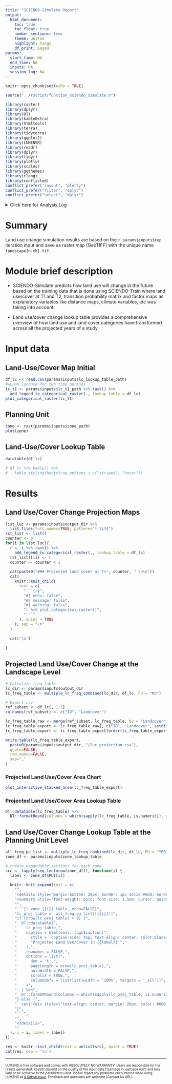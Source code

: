 ```yaml
---
title: "SCIENDO-Simulate Report"
output: 
  html_document:
    toc: true
    toc_float: true
    number_sections: true
    theme: united
    highlight: tango
    df_print: paged
params:
  start_time: NA
  end_time: NA
  inputs: NA
  session_log: NA  
---
```


```r
knitr::opts_chunk$set(echo = TRUE)
```

```r
source("../rscript/function_sciendo_simulate.R")
```

```r
library(raster)
library(dplyr)
library(DT)
library(kableExtra)
library(htmltools)
library(terra)
library(tidyterra)
library(ggplot2)
library(LUMENSR)
library(readr)
library(dplyr)
library(tidyr)
library(plotly)
library(scales)
library(ggthemes)
library(rlang)
library(conflicted)
conflict_prefer("layout", "plotly") 
conflict_prefer("filter", "dplyr")
conflict_prefer("select", "dplyr") 
```

<details>

<summary>Click here for Analysis Log</summary>

```r
analysis_log <- tribble(
  ~Category,                       ~Details,
  "Analysis Start",                params$start_time,
  "Analysis End",                  params$end_time,
  "Input Data and Parameters",     "",
  "1. Landcover map initial",      params$inputs$lc_t1_path,
  "2. Planning unit",              params$inputs$zone_path,
  "3. Land cover lookup table",    params$inputs$lc_lookup_table_path,
  "4. Raster cube",                params$inputs$ers_path,
  "5. Transition matrix directory",params$inputs$tm_path,
  "6. WoE directory",              params$inputs$dcf_path,
  "Output Workspace",              params$inputs$output_dir,
  "1. Land use/cover projection maps",               paste0(params$inputs$output_dir, '/landscape.tif'),
  "2. Land use/cover change lookup table",         paste0(params$inputs$output_dir, '/luc_projection.csv'),
  "3. EGOML Simulation",         paste0(params$inputs$output_dir, '/03_sciendo_simulation.egoml'),
  "Session Summary",               ""
) %>% rbind(params$session_log)

analysis_log %>% kbl(caption = "Analysis Log", escape = FALSE) %>%
  kable_paper("hover", full_width = F )
```

</details>

# Summary

Land use change simulation results are based on the `r params$inputs$rep` iteration input and save as raster map (GeoTIFF) with the unique name `landscape{n-th}.tif`.

# Module brief description

- SCIENDO-Simulate predicts how land use will change in the future based on the training data that is done using SCIENDO-Train where land use/cover at T1 and T2, transition probability matrix and factor maps as explanatory variables like distance maps, climate variables, etc was taking into account.     

- Land use/cover change lookup table provides a comprehensive overview of how land use and land cover categories have transformed across all the projected years of a study

# Input data {.tabset}

## Land-Use/Cover Map Initial

```r
df_lc <- read.csv(params$inputs$lc_lookup_table_path)
#=Load landuse for two time periods
lc_t1 <- params$inputs$lc_t1_path %>% rast() %>%
  add_legend_to_categorical_raster(., lookup_table = df_lc)
plot_categorical_raster(lc_t1)
```

## Planning Unit

```r
zone <- rast(params$inputs$zone_path)
plot(zone)
```


## Land-Use/Cover Lookup Table

```r
datatable(df_lc)

# df_lc %>% kable() %>%
#   kable_styling(bootstrap_options = c("striped", "hover"))
```

# Results

## Land Use/Cover Change Projection Maps {.tabset}

```r
list_luc <- params$inputs$output_dir %>% 
  list.files(full.names=TRUE, pattern="*.tif$")
rst_list <- list()
counter <- 0
for(i in list_luc){
  r <- i %>% rast() %>%
    add_legend_to_categorical_raster(., lookup_table = df_lc)
  rst_list[[i]] <- r
  counter <- counter + 1
  
  cat(paste0("### Projected land cover at T+", counter, " \n\n"))
  cat(
    knitr::knit_child(
      text = c(
        "```{r}",
        "#| echo: false",
        "#| message: false",
        "#| warning: false",
        "r %>% plot_categorical_raster()",
        "```"
      ), quiet = TRUE
    ), sep = "\n"
  )
  
  cat('\n')
  
}
```

## Projected Land Use/Cover Change at the Landscape Level

```r
# Calculate freq table
lc_dir <- params$inputs$output_dir
lc_freq_table <- multiple_lc_freq_combined(lc_dir, df_lc, PU = "NO")

# Export csv
ref_subset <- df_lc[, 1:2]
colnames(ref_subset) <- c("ID", "Landcover")

lc_freq_table_raw <- merge(ref_subset, lc_freq_table, by = "Landcover", all.y = TRUE)
lc_freq_table_export <- lc_freq_table_raw[, c("ID", "Landcover", setdiff(names(lc_freq_table_raw), c("ID", "Landcover")))]
lc_freq_table_export <- lc_freq_table_export[order(lc_freq_table_export$ID), ]

write.table(lc_freq_table_export,
  paste0(params$inputs$output_dir, "/luc_projection.csv"),
  quote=FALSE,
  row.names=FALSE,
  sep=","
)
```

### Projected Land Use/Cover Area Chart
```r
plot_interactive_stacked_area(lc_freq_table_export)
```

### Projected Land Use/Cover Area Lookup Table
```r
DT::datatable(lc_freq_table) %>%
  DT::formatRound(columns = which(sapply(lc_freq_table, is.numeric)), digits = 1)
```

## Land Use/Cover Change Lookup Table at the Planning Unit Level {.tabset}

```r
all_freq_pu_list <- multiple_lc_freq_combined(lc_dir, df_lc, PU = "YES", zone = zone, split = "YES")
zone_df <- params$inputs$zone_lookup_table

# create expandable sections for each zone
src <- lapply(seq_len(nrow(zone_df)), function(i) {
  label <- zone_df$PU[[i]]
  
  knitr::knit_expand(text = c(
    "",
    "<details style='margin-bottom: 20px; border: 1px solid #ddd; border-radius: 5px; padding: 10px;'>",
    "<summary style='font-weight: bold; font-size: 1.1em; cursor: pointer; padding: 10px; background-color: #f8f9fa; border-radius: 3px; margin: -10px -10px 15px -10px;'>{{label}}</summary>",
    "",
    "```{r zone_{{i}}_table, echo=FALSE}",
    "lc_proj_table <- all_freq_pu_list[[{{i}}]]",
    "if (nrow(lc_proj_table) > 0) {",
    "  DT::datatable(",
    "    lc_proj_table,",
    "    caption = htmltools::tags$caption(",
    "      style = 'caption-side: top; text-align: center; color:black; font-size:1.2em;',",
    "      'Projected Land Use/Cover in {{label}}'",
    "    ),", 
    "    rownames = FALSE,",
    "    options = list(",
    "      dom = 't',",
    "      pageLength = nrow(lc_proj_table),",
    "      autoWidth = FALSE,",
    "      scrollX = TRUE,",
    "      columnDefs = list(list(width = '100%', targets = '_all'))",
    "    )",
    "  ) %>%",
    "  DT::formatRound(columns = which(sapply(lc_proj_table, is.numeric)), digits = 1)",
    "} else {",
    "  cat('<div style=\"text-align: center; margin: 20px; color: #666;\">No data available for this zone.</div>')",
    "}",
    "```",
    "",
    "</details>",
    ""
  ), i = i, label = label)
})

res <- knitr::knit_child(text = unlist(src), quiet = TRUE)
cat(res, sep = '\n')
```


------------------------------------------------------------------------

<!-- Mandatory closing statement for all module -->

<font size="1"> LUMENS is free software and comes with ABSOLUTELY NO WARRANTY. Users are responsible for the results generated. Results depend on the quality of the input data ("garbage in, garbage out") and may vary or be sensitive to the parameters used. Please report any problems encountered while using LUMENS as [a GitHub issue](https://github.com/icraf-indonesia/lumens-shiny/issues). Feedback and questions are welcome [Contact Us URL]. </font size>